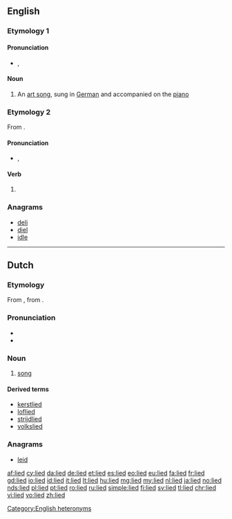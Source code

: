 {{also|Lied}}
==English==

===Etymology 1===
{{borrowing|de|Lied|lang=en}}

====Pronunciation====
* {{enPR|lēd}}, {{IPA|/liːd/|lang=en}}

====Noun====
{{wikipedia}}
{{en-noun|lieder}}

# {{label|en|music}} An [[art song]], sung in [[German]] and accompanied on the [[piano]]

===Etymology 2===
From {{etyl|en|-}} {{l|en|lie}}.

====Pronunciation====
* {{enPR|līd}}, {{IPA|/laɪd/|lang=en}}

====Verb====
{{head|en|verb form}}

# {{en-past of|lie}}

===Anagrams===
* [[deli#English|deli]]
* [[diel#English|diel]]
* [[idle#English|idle]]

[[Category:English heteronyms]]

----

==Dutch==
{{wikipedia|lang=nl}}

===Etymology===
From {{inh|nl|odt|*lioth}}, from {{inh|nl|gem-pro|*leuþą}}.

===Pronunciation===
* {{rhymes|it|lang=nl}}
* {{audio-IPA|Nl-lied.ogg|/lit/|lang=nl}}

===Noun===
{{nl-noun|n|-eren|liedje}}

# [[song]]

====Derived terms====
{{top4}}
* [[kerstlied]]
* [[loflied]]
* [[strijdlied]]
* [[volkslied]]
{{bottom}}

===Anagrams===
* [[leid#Dutch|leid]]

[[af:lied]]
[[cy:lied]]
[[da:lied]]
[[de:lied]]
[[et:lied]]
[[es:lied]]
[[eo:lied]]
[[eu:lied]]
[[fa:lied]]
[[fr:lied]]
[[gd:lied]]
[[io:lied]]
[[id:lied]]
[[it:lied]]
[[lt:lied]]
[[hu:lied]]
[[mg:lied]]
[[my:lied]]
[[nl:lied]]
[[ja:lied]]
[[no:lied]]
[[nds:lied]]
[[pl:lied]]
[[pt:lied]]
[[ro:lied]]
[[ru:lied]]
[[simple:lied]]
[[fi:lied]]
[[sv:lied]]
[[tl:lied]]
[[chr:lied]]
[[vi:lied]]
[[vo:lied]]
[[zh:lied]]